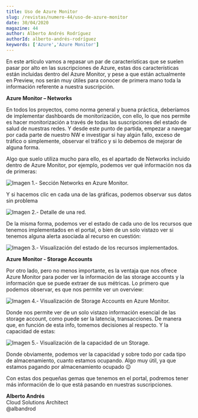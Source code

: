 ```yaml
---
title: Uso de Azure Monitor
slug: /revistas/numero-44/uso-de-azure-monitor
date: 30/04/2020
magazine: 44
author: Alberto Andrés Rodríguez
authorId: alberto-andrés-rodríguez
keywords: ['Azure','Azure Monitor']
---
```






En este artículo vamos a repasar un par de características que se suelen pasar por alto en las suscripciones de Azure, estas dos características están incluidas dentro del Azure Monitor, y pese a que están actualmente en Preview, nos serán muy útiles para conocer de primera mano toda la información referente a nuestra suscripción.

**Azure Monitor – Networks**

En todos los proyectos, como norma general y buena práctica, deberíamos de implementar dashboards de monitorización, con ello, lo que nos permite es hacer monitorización a través de todas las suscripciones del estado de salud de nuestras redes. Y desde este punto de partida, empezar a navegar por cada parte de nuestro NW e investigar si hay algún fallo, exceso de tráfico o simplemente, observar el tráfico y si lo debemos de mejorar de alguna forma.

Algo que suelo utiliza mucho para ello, es el apartado de Networks incluido dentro de Azure Monitor, por ejemplo, podemos ver qué información nos da de primeras:

![Imagen 1.- Sección Networks en Azure Monitor.](../../../images/numero44/uso-de-azure-monitor/image1.png)

Y si hacemos clic en cada una de las gráficas, podemos observar sus datos sin problema

![Imagen 2.- Detalle de una red.](../../../images/numero44/uso-de-azure-monitor/image2.png)

De la misma forma, podemos ver el estado de cada uno de los recursos que tenemos implementados en el portal, o bien de un solo vistazo ver si tenemos alguna alerta asociada al recurso en cuestión:

![Imagen 3.- Visualización del estado de los recursos implementados.](../../../images/numero44/uso-de-azure-monitor/image3.png)

**Azure Monitor - Storage Accounts**

Por otro lado, pero no menos importante, es la ventaja que nos ofrece Azure Monitor para poder ver la información de las storage accounts y la información que se puede extraer de sus métricas. Lo primero que podemos observar, es que nos permite ver un overview:

![Imagen 4.- Visualización de Storage Accounts en Azure Monitor.](../../../images/numero44/uso-de-azure-monitor/image4.png)

Donde nos permite ver de un solo vistazo información esencial de las storage account, como puede ser la latencia, transacciones. De manera que, en función de esta info, tomemos decisiones al respecto. Y la capacidad de estas:

![Imagen 5.- Visualización de la capacidad de un Storage.](../../../images/numero44/uso-de-azure-monitor/image5.png)

Donde obviamente, podemos ver la capacidad y sobre todo por cada tipo de almacenamiento, cuanto estamos ocupando. Algo muy útil, ya que estamos pagando por almacenamiento ocupado 😉

Con estas dos pequeñas gemas que tenemos en el portal, podremos tener más información de lo que está pasando en nuestras suscripciones.



**Alberto Andrés** <br />
Cloud Solutions Architect <br />
@albandrod <br />